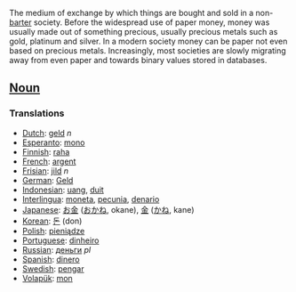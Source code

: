 The medium of exchange by which things are bought and sold in a non-[[barter]] society. Before the widespread use of paper money, money was usually made out of something precious, usually precious metals such as gold, platinum and silver. In a modern society money can be paper not even based on precious metals. Increasingly, most societies are slowly migrating away from even paper and towards binary values stored in databases.

==[[Noun]]==

===Translations===

*[[Dutch]]: [[geld]] ''n''
*[[Esperanto]]: [[mono]]
*[[Finnish]]: [[raha]]
*[[French]]: [[argent]]
*[[Frisian]]: [[jild]] ''n''
*[[German]]: [[Geld]]
*[[Indonesian]]: [[uang]], [[duit]]
*[[Interlingua]]: [[moneta]], [[pecunia]], [[denario]]
*[[Japanese]]: [[お金]] ([[おかね]], okane), [[金]] ([[かね]], kane)
*[[Korean]]: [[돈]] (don)
*[[Polish]]: [[pieniądze]]
*[[Portuguese]]: [[dinheiro]]
*[[Russian]]: [[деньги]] ''pl''
*[[Spanish]]: [[dinero]]
*[[Swedish]]: [[pengar]]
*[[Volapük]]: [[mon]]